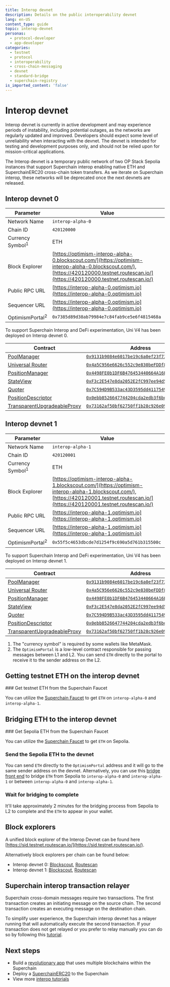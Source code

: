 ```yaml
---
title: Interop devnet
description: Details on the public interoperability devnet
lang: en-US
content_type: guide
topic: interop-devnet
personas:
  - protocol-developer
  - app-developer
categories:
  - testnet
  - protocol
  - interoperability
  - cross-chain-messaging
  - devnet
  - standard-bridge
  - superchain-registry
is_imported_content: 'false'
---
```



# Interop devnet

<Callout>
  Interop devnet is currently in active development and may experience periods of instability, including potential outages, as the networks are regularly updated and improved. Developers should expect some level of unreliability when interacting with the devnet. The devnet is intended for testing and development purposes only, and should not be relied upon for mission-critical applications.
</Callout>

The Interop devnet is a temporary public network of two OP Stack Sepolia instances that support Superchain interop enabling native ETH and SuperchainERC20 cross-chain token transfers. As we iterate on Superchain interop, these networks will be deprecated once the next devnets are released.

## Interop devnet 0

| Parameter                   | Value                                                                                                                                                                                    |
| --------------------------- | ---------------------------------------------------------------------------------------------------------------------------------------------------------------------------------------- |
| Network Name                | `interop-alpha-0`                                                                                                                                                                        |
| Chain ID                    | `420120000`                                                                                                                                                                              |
| Currency Symbol<sup>1</sup> | ETH                                                                                                                                                                                      |
| Block Explorer              | [https://optimism-interop-alpha-0.blockscout.com/](https://optimism-interop-alpha-0.blockscout.com/), [https://420120000.testnet.routescan.io/](https://420120000.testnet.routescan.io/) |
| Public RPC URL              | [https://interop-alpha-0.optimism.io](https://interop-alpha-0.optimism.io)                                                                                                               |
| Sequencer URL               | [https://interop-alpha-0.optimism.io](https://interop-alpha-0.optimism.io)                                                                                                               |
| OptimismPortal<sup>2</sup>  | `0x7385d89d38ab79984e7c84fab9ce5e6f4815468a`                                                                                                                                             |

To support Superchain Interop and DeFi experimentation, Uni V4 has been deployed on Interop devnet 0.

| Contract                                                                                                                                                      | Address                                                                                                                                                                     |
| ------------------------------------------------------------------------------------------------------------------------------------------------------------- | --------------------------------------------------------------------------------------------------------------------------------------------------------------------------- |
| [PoolManager](https://github.com/Uniswap/v4-core/blob/main/src/PoolManager.sol)                                                                               | [`0x9131b9084e6017be19c6a0ef23f73dbb1bf41f96`](https://optimism-interop-alpha-0.blockscout.com/address/0x9131b9084e6017be19c6a0ef23f73dbb1bf41f96?tab=contract_source_code) |
| [Universal Router](https://github.com/Uniswap/universal-router/blob/dev/contracts/UniversalRouter.sol)                                                        | [`0x4a5C956e6626c552c9e830beFDDf8F5e02bBf60a`](https://optimism-interop-alpha-0.blockscout.com/address/0x4a5C956e6626c552c9e830beFDDf8F5e02bBf60a?tab=contract_source_code) |
| [PositionManager](https://github.com/Uniswap/v4-periphery/blob/main/src/PositionManager.sol)                                                                  | [`0x4498FE0b1DF6B476453440664A16E269B7587D0F`](https://optimism-interop-alpha-0.blockscout.com/address/0x4498FE0b1DF6B476453440664A16E269B7587D0F?tab=contract_source_code) |
| [StateView](https://github.com/Uniswap/v4-periphery/blob/main/src/lens/StateView.sol)                                                                         | [`0xF3c2E547e8da2052E2fC997ee94d54FbE59a6375`](https://optimism-interop-alpha-0.blockscout.com/address/0xF3c2E547e8da2052E2fC997ee94d54FbE59a6375?tab=contract_source_code) |
| [Quoter](https://github.com/Uniswap/v4-periphery/blob/main/src/lens/V4Quoter.sol)                                                                             | [`0x7C594D9B533ac43D3595dd4117549111Ec48F8B2`](https://optimism-interop-alpha-0.blockscout.com/address/0x7C594D9B533ac43D3595dd4117549111Ec48F8B2?tab=contract_source_code) |
| [PositionDescriptor](https://github.com/Uniswap/v4-periphery/blob/main/src/PositionDescriptor.sol)                                                            | [`0x0ebb8526647744204cda2edb3f6bded2ec56403f`](https://optimism-interop-alpha-0.blockscout.com/address/0x0ebb8526647744204cda2edb3f6bded2ec56403f?tab=contract_source_code) |
| [TransparentUpgradeableProxy](https://github.com/OpenZeppelin/openzeppelin-contracts/blob/master/contracts/proxy/transparent/TransparentUpgradeableProxy.sol) | [`0x73162af50bf62750ff1b28c926e092b55022324d`](https://optimism-interop-alpha-0.blockscout.com/address/0x73162af50bf62750ff1b28c926e092b55022324d?tab=contract_source_code) |

## Interop devnet 1

| Parameter                   | Value                                                                                                                                                                                    |
| --------------------------- | ---------------------------------------------------------------------------------------------------------------------------------------------------------------------------------------- |
| Network Name                | `interop-alpha-1`                                                                                                                                                                        |
| Chain ID                    | `420120001`                                                                                                                                                                              |
| Currency Symbol<sup>1</sup> | ETH                                                                                                                                                                                      |
| Block Explorer              | [https://optimism-interop-alpha-1.blockscout.com/](https://optimism-interop-alpha-1.blockscout.com/), [https://420120001.testnet.routescan.io/](https://420120001.testnet.routescan.io/) |
| Public RPC URL              | [https://interop-alpha-1.optimism.io](https://interop-alpha-1.optimism.io)                                                                                                               |
| Sequencer URL               | [https://interop-alpha-1.optimism.io](https://interop-alpha-1.optimism.io)                                                                                                               |
| OptimismPortal<sup>2</sup>  | `0x55f5c4653dbcde7d1254f9c690a5d761b315500c`                                                                                                                                             |

To support Superchain Interop and DeFi experimentation, Uni V4 has been deployed on Interop devnet 1.

| Contract                                                                                                                                                      | Address                                                                                                                                                                     |
| ------------------------------------------------------------------------------------------------------------------------------------------------------------- | --------------------------------------------------------------------------------------------------------------------------------------------------------------------------- |
| [PoolManager](https://github.com/Uniswap/v4-core/blob/main/src/PoolManager.sol)                                                                               | [`0x9131b9084e6017be19c6a0ef23f73dbb1bf41f96`](https://optimism-interop-alpha-1.blockscout.com/address/0x9131b9084e6017be19c6a0ef23f73dbb1bf41f96?tab=contract_source_code) |
| [Universal Router](https://github.com/Uniswap/universal-router/blob/dev/contracts/UniversalRouter.sol)                                                        | [`0x4a5C956e6626c552c9e830beFDDf8F5e02bBf60a`](https://optimism-interop-alpha-1.blockscout.com/address/0x4a5C956e6626c552c9e830beFDDf8F5e02bBf60a?tab=contract_source_code) |
| [PositionManager](https://github.com/Uniswap/v4-periphery/blob/main/src/PositionManager.sol)                                                                  | [`0x4498FE0b1DF6B476453440664A16E269B7587D0F`](https://optimism-interop-alpha-1.blockscout.com/address/0x4498FE0b1DF6B476453440664A16E269B7587D0F?tab=contract_source_code) |
| [StateView](https://github.com/Uniswap/v4-periphery/blob/main/src/lens/StateView.sol)                                                                         | [`0xF3c2E547e8da2052E2fC997ee94d54FbE59a6375`](https://optimism-interop-alpha-1.blockscout.com/address/0xF3c2E547e8da2052E2fC997ee94d54FbE59a6375?tab=contract_source_code) |
| [Quoter](https://github.com/Uniswap/v4-periphery/blob/main/src/lens/V4Quoter.sol)                                                                             | [`0x7C594D9B533ac43D3595dd4117549111Ec48F8B2`](https://optimism-interop-alpha-1.blockscout.com/address/0x7C594D9B533ac43D3595dd4117549111Ec48F8B2?tab=contract_source_code) |
| [PositionDescriptor](https://github.com/Uniswap/v4-periphery/blob/main/src/PositionDescriptor.sol)                                                            | [`0x0ebb8526647744204cda2edb3f6bded2ec56403f`](https://optimism-interop-alpha-1.blockscout.com/address/0x0ebb8526647744204cda2edb3f6bded2ec56403f?tab=contract_source_code) |
| [TransparentUpgradeableProxy](https://github.com/OpenZeppelin/openzeppelin-contracts/blob/master/contracts/proxy/transparent/TransparentUpgradeableProxy.sol) | [`0x73162af50bf62750ff1b28c926e092b55022324d`](https://optimism-interop-alpha-1.blockscout.com/address/0x73162af50bf62750ff1b28c926e092b55022324d?tab=contract_source_code) |

1.  The "currency symbol" is required by some wallets like MetaMask.
2.  The `OptimismPortal` is a low-level contract responsible for passing messages between L1 and L2. You can send `ETH` directly to the portal to receive it to the sender address on the L2.

## Getting testnet ETH on the interop devnet

<Steps>
  ### Get testnet ETH from the Superchain Faucet

  You can utilize the [Superchain Faucet](https://console.optimism.io/faucet) to get `ETH` on `interop-alpha-0` and `interop-alpha-1`.
</Steps>

## Bridging ETH to the interop devnet

<Steps>
  ### Get Sepolia ETH from the Superchain Faucet

  You can utilize the [Superchain Faucet](https://console.optimism.io/faucet) to get `ETH` on Sepolia.

  ### Send the Sepolia ETH to the devnet

  You can send `ETH` directly to the `OptimismPortal` address and it will go to the same sender address on the devnet. Alternatively, you can use this [bridge front end](https://interop-devnet.superbridge.app/) to bridge `ETH` from Sepolia to `interop-alpha-0` and `interop-alpha-1` or between `interop-alpha-0` and `interop-alpha-1`.

  ### Wait for bridging to complete

  It'll take approximately 2 minutes for the bridging process from Sepolia to L2 to complete and the `ETH` to appear in your wallet.
</Steps>

## Block explorers

A unified block explorer of the Interop Devnet can be found here [https://sid.testnet.routescan.io/](https://sid.testnet.routescan.io/).

Alternatively block explorers per chain can be found below:

*   Interop devnet 0: [Blockscout](https://optimism-interop-alpha-0.blockscout.com/), [Routescan](https://420120000.testnet.routescan.io/)
*   Interop devnet 1: [Blockscout](https://optimism-interop-alpha-1.blockscout.com/), [Routescan](https://420120001.testnet.routescan.io/)

## Superchain interop transaction relayer

Superchain cross-domain messages require two transactions. The first transaction creates an initiating message on the source chain. The second transaction creates an executing message on the destination chain.

To simplify user experience, the Superchain interop devnet has a relayer running that will automatically execute the second transaction. If your transaction does not get relayed or you prefer to relay manually you can do so by following this [tutorial](https://docs.optimism.io/stack/interop/tutorials/message-passing#implement-manual-message-relaying).

## Next steps

*   Build a [revolutionary app](/app-developers/get-started) that uses multiple blockchains within the Superchain
*   Deploy a [SuperchainERC20](/stack/interop/tutorials/deploy-superchain-erc20) to the Superchain
*   View more [interop tutorials](/stack/interop/tutorials)
